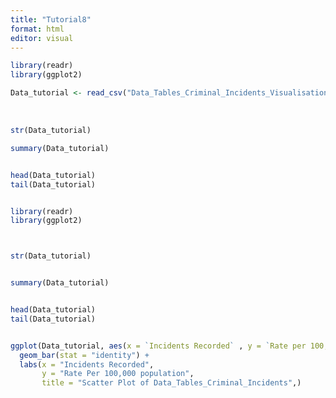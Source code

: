 ```yaml
---
title: "Tutorial8"
format: html
editor: visual
---
```


```r
library(readr)
library(ggplot2)
```

```r
Data_tutorial <- read_csv("Data_Tables_Criminal_Incidents_Visualisation_Year_Ending_December_2019.csv")
```

\

```r
str(Data_tutorial)

summary(Data_tutorial)


head(Data_tutorial)
tail(Data_tutorial) 



```

```r

library(readr) 
library(ggplot2) 



str(Data_tutorial)


summary(Data_tutorial)


head(Data_tutorial) 
tail(Data_tutorial) 


ggplot(Data_tutorial, aes(x = `Incidents Recorded` , y = `Rate per 100,000 population`)) +
  geom_bar(stat = "identity") +
  labs(x = "Incidents Recorded",
       y = "Rate Per 100,000 population", 
       title = "Scatter Plot of Data_Tables_Criminal_Incidents",)


```
